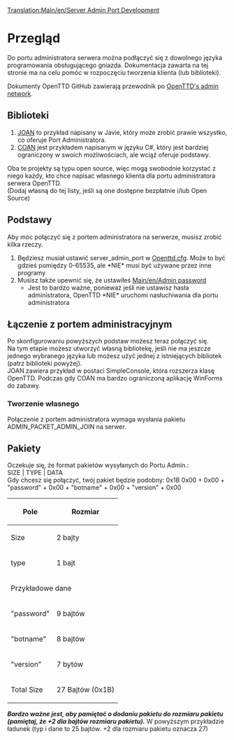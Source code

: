 [[Translation:Main/en/Server Admin Port Development]] {{en/-}}
<!--{{en/DevDoc}}-->{{pl/Rozwój}}
= Przegląd =
Do portu administratora serwera można podłączyć się z dowolnego języka programowania obsługującego gniazda. Dokumentacja zawarta na tej stronie ma na celu pomóc w rozpoczęciu tworzenia klienta (lub biblioteki).

Dokumenty OpenTTD GitHub zawierają przewodnik po [https://github.com/OpenTTD/OpenTTD/blob/master/docs/admin_network.md OpenTTD's admin network].

== Biblioteki ==
# [http://dev.openttdcoop.org/projects/joan JOAN] to przykład napisany w Javie, który może zrobić prawie wszystko, co oferuje Port Administratora.<br />
# [http://dev.openttdcoop.org/projects/coan COAN] jest przykładem napisanym w języku C#, który jest bardziej ograniczony w swoich możliwościach, ale wciąż oferuje podstawy.<br /> 
Oba te projekty są typu open source, więc mogą swobodnie korzystać z niego każdy, kto chce napisać własnego klienta dla portu administratora serwera OpenTTD. <br />
(Dodaj własną do tej listy, jeśli są one dostępne bezpłatnie i/lub Open Source)

== Podstawy ==
Aby móc połączyć się z portem administratora na serwerze, musisz zrobić kilka rzeczy.

# Będziesz musiał ustawić server_admin_port w [[Main/pl/Openttd.cfg|Openttd.cfg]]. Może to być gdzieś pomiędzy 0-65535, ale *NIE* musi być używane przez inne programy
# Musisz także upewnić się, że ustawiłeś [[Main/en/Admin password]]
#* Jest to bardzo ważne, ponieważ jeśli nie ustawisz hasła administratora, OpenTTD *NIE* uruchomi nasłuchiwania dla portu administratora

== Łączenie z portem administracyjnym ==
Po skonfigurowaniu powyższych podstaw możesz teraz połączyć się. <br />
Na tym etapie możesz utworzyć własną bibliotekę, jeśli nie ma jeszcze jednego wybranego języka lub możesz użyć jednej z istniejących bibliotek (patrz biblioteki powyżej). <br />
JOAN zawiera przykład w postaci SimpleConsole, która rozszerza klasę OpenTTD. Podczas gdy COAN ma bardzo ograniczoną aplikację WinForms do zabawy.

=== Tworzenie własnego ===
Połączenie z portem administratora wymaga wysłania pakietu ADMIN_PACKET_ADMIN_JOIN na serwer.

== Pakiety ==
Oczekuje się, że format pakietów wysyłanych do Portu Admin.: <br />
SIZE | TYPE | DATA <br />
Gdy chcesz się połączyć, twój pakiet będzie podobny:
0x1B 0x00 + 0x00 + "password" + 0x00 + "botname" + 0x00 + "version" + 0x00
{|
!Pole!!Rozmiar
|-
|Size||2 bajty
|-
|type||1 bajt
|-
!colspan="2"|Przykładowe dane
|-
|"password"||9 bajtów
|-
|"botname"||8 bajtów
|- 
|"version"|| 7 bytów
|-
|Total Size|| 27 Bajtów (0x1B)
|}

'''''Bardzo ważne jest, aby pamiętać o dodaniu pakietu do rozmiaru pakietu (pamiętaj, że +2 dla bajtów rozmiaru pakietu).''''' W powyższym przykładzie ładunek (typ i dane to 25 bajtów. +2 dla rozmiaru pakietu oznacza 27)
